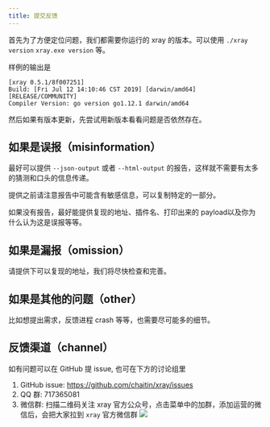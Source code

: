 ```yaml
---
title: 提交反馈
---
```


首先为了方便定位问题，我们都需要你运行的 xray 的版本。可以使用 `./xray version` `xray.exe version` 等。

样例的输出是

```
[xray 0.5.1/8f007251]
Build: [Fri Jul 12 14:10:46 CST 2019] [darwin/amd64] [RELEASE/COMMUNITY]
Compiler Version: go version go1.12.1 darwin/amd64
```

然后如果有版本更新，先尝试用新版本看看问题是否依然存在。

## 如果是误报（misinformation）

最好可以提供 `--json-output` 或者 `--html-output` 的报告，这样就不需要有太多的猜测和口头的信息传递。

提供之前请注意报告中可能含有敏感信息，可以复制特定的一部分。

如果没有报告，最好能提供复现的地址、插件名、打印出来的 payload以及你为什么认为这是误报等等。

## 如果是漏报（omission）

请提供下可以复现的地址，我们将尽快检查和完善。

## 如果是其他的问题（other）

比如想提出需求，反馈进程 crash 等等，也需要尽可能多的细节。

## 反馈渠道（channel）

如有问题可以在 GitHub 提 issue, 也可在下方的讨论组里

1. GitHub issue: https://github.com/chaitin/xray/issues
2. QQ 群: 717365081
3. 微信群: 扫描二维码关注 xray 官方公众号，点击菜单中的加群，添加运营的微信后，会把大家拉到 `xray` 官方微信群
![](/images/tools/xray/wechat.png")

